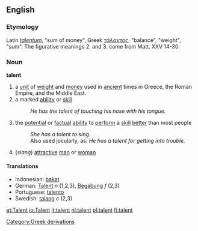 ==English==
===Etymology===
Latin ''[[talentum]]'', "sum of money", Greek ''[[τάλαντος]]'', "balance", "weight", "sum". The figurative meanings 2. and 3. come from Matt. XXV 14-30.
===Noun===
'''talent'''
#a [[unit]] of [[weight]] and [[money]] used in [[ancient]] times in Greece, the Roman Empire, and the Middle East.
# a marked [[ability]] or [[skill]]
#:''He has the talent of touching his nose with his tongue.''
# the [[potential]] or [[factual]] [[ability]] to [[perform]] a [[skill]] [[better]] than most people 
#:''She has a talent to sing.''
#:Also used jocularly, as: ''He has a talent for getting into trouble.''
#(''slang'') [[attractive]] [[man]] or [[woman]]

==== Translations ====
*Indonesian: [[bakat]]
*German: [[Talent]] ''n'' (1,2,3), [[Begabung]] ''f'' (2,3)
*Portuguese: [[talento]]
*Swedish: [[talang]] ''c'' (2,3)

[[Category:Greek derivations]]

[[et:Talent]]
[[io:Talent]]
[[it:talent]]
[[nl:talent]]
[[pl:talent]]
[[fi:talent]]
